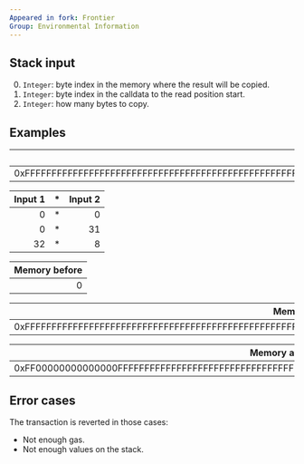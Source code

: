 ```yaml
---
Appeared in fork: Frontier
Group: Environmental Information
---
```


## Stack input

0. `Integer`: byte index in the memory where the result will be copied.
1. `Integer`: byte index in the calldata to the read position start.
2. `Integer`: how many bytes to copy.

## Examples

| Calldata |
|---------:|
| 0xFFFFFFFFFFFFFFFFFFFFFFFFFFFFFFFFFFFFFFFFFFFFFFFFFFFFFFFFFFFFFFFF |

| Input 1 | * | Input 2 |
|------:|--:|--:|
| 0 | * | 0 |
| 0 | * | 31 |
| 32 | * | 8 |

| Memory before |
|--------------:|
| 0 |

| Memory after input 1 |
|---------------------:|
| 0xFFFFFFFFFFFFFFFFFFFFFFFFFFFFFFFFFFFFFFFFFFFFFFFFFFFFFFFFFFFFFFFF |

| Memory after input 1 then 2 |
|----------------------------:|
| 0xFF00000000000000FFFFFFFFFFFFFFFFFFFFFFFFFFFFFFFFFFFFFFFFFFFFFFFF |

## Error cases

The transaction is reverted in those cases:
- Not enough gas.
- Not enough values on the stack.

